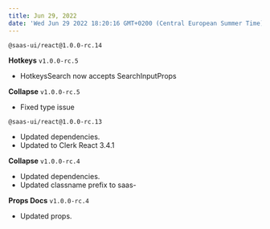 ```yaml
---
title: Jun 29, 2022
date: 'Wed Jun 29 2022 18:20:16 GMT+0200 (Central European Summer Time)'
---
```


`@saas-ui/react@1.0.0-rc.14`

**Hotkeys** `v1.0.0-rc.5`

- HotkeysSearch now accepts SearchInputProps

**Collapse** `v1.0.0-rc.5`

- Fixed type issue

`@saas-ui/react@1.0.0-rc.13`

- Updated dependencies.
- Updated to Clerk React 3.4.1

**Collapse** `v1.0.0-rc.4`

- Updated dependencies.
- Updated classname prefix to saas-

**Props Docs** `v1.0.0-rc.4`

- Updated props.
